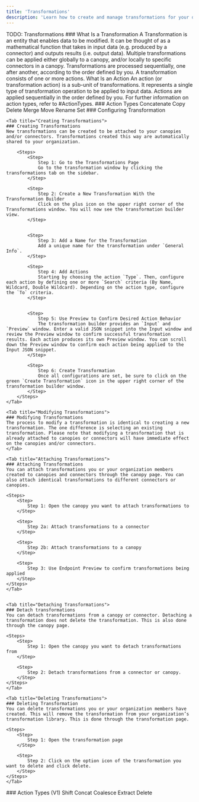 ```yaml
---
title: 'Transformations'
description: 'Learn how to create and manage transformations for your data'
---
```


<Info>
    TODO: Transformations
</Info>

<Tabs>
<Tab title="What Is a Transformation">
### What Is a Transformation
    A Transformation is an entity that enables data to be modified. It can be thought of as a mathematical function that takes in input data (e.g. produced by a connector) and outputs results (i.e. output data). Multiple transformations can be applied either globally to a canopy, and/or locally to specific connectors in a canopy. Transformations are processed sequentially, one after another, according to the order defined by you. A transformation consists of one or more actions.
    What Is an Action
    An action (or transformation action) is a sub-unit of transformations. It represents a single type of transformation operation to be applied to input data. Actions are applied sequentially in the order defined by you. For further information on action types, refer to #ActionTypes.
</Tab>

<Tab title="Action Types (V0)">
### Action Types
    Concatenate
    Copy
    Delete
    Merge
    Move
    Rename
    Set
</Tab>

<Tab title="Configuring Transformations">
### Configuring Transformation

    <Tab title="Creating Transformations">
    ### Creating Transformations
    New transformations can be created to be attached to your canopies and/or connectors. Transformations created this way are automatically shared to your organization.

        <Steps>
            <Step>
                Step 1: Go to the Transformations Page
                Go to the transformation window by clicking the transformations tab on the sidebar.
            </Step>

            <Step>
                Step 2: Create a New Transformation With the Transformation Builder
                Click on the plus icon on the upper right corner of the Transformations window. You will now see the transformation builder view.
            </Step>


            <Step>
                Step 3: Add a Name for the Transformation
                Add a unique name for the transformation under `General Info`.
            </Step>

            <Step>
                Step 4: Add Actions
                Starting by choosing the action `Type`. Then, configure each action by defining one or more `Search` criteria (By Name, Wildcard, Double Wildcard). Depending on the action type, configure the `To` criteria.
            </Step>


            <Step>
                Step 5: Use Preview to Confirm Desired Action Behavior
                The transformation builder provides an `Input` and `Preview` window. Enter a valid JSON snippet into the Input window and review the Preview window to confirm successful transformation results. Each action produces its own Preview window. You can scroll down the Preview window to confirm each action being applied to the Input JSON snippet.
            </Step>

            <Step>
                Step 6: Create Transformation
                Once all configurations are set, be sure to click on the green `Create Transformation` icon in the upper right corner of the transformation builder window.
            </Step>
        </Steps>
    </Tab>
</Tab>

    <Tab title="Modifying Transformations">
    ### Modifying Transformations
    The process to modify a transformation is identical to creating a new transformation. The one difference is selecting an existing transformation. Please note that modifying a transformation that is already attached to canopies or connectors will have immediate effect on the canopies and/or connectors.
    </Tab>

    <Tab title="Attaching Transformations">
    ### Attaching Transformations
    You can attach transformations you or your organization members created to canopies and connectors through the canopy page. You can also attach identical transformations to different connectors or canopies.

    <Steps>
        <Step>
            Step 1: Open the canopy you want to attach transformations to
        </Step>

        <Step>
            Step 2a: Attach transformations to a connector
        </Step>

        <Step>
            Step 2b: Attach transformations to a canopy
        </Step>

        <Step>
            Step 3: Use Endpoint Preview to confirm transformations being applied
        </Step>
    </Steps>
    </Tab>


    <Tab title="Detaching Transformations">
    ### Detach transformations
    You can detach transformations from a canopy or connector. Detaching a transformation does not delete the transformation. This is also done through the canopy page.

    <Steps>
        <Step>
            Step 1: Open the canopy you want to detach transformations from
        </Step>

        <Step>
            Step 2: Detach transformations from a connector or canopy.
        </Step>
    </Steps>
    </Tab>

    <Tab title="Deleting Transformations">
    ### Deleting Transformation
    You can delete transformations you or your organization members have created. This will remove the transformation from your organization’s transformation library. This is done through the transformation page.

    <Steps>
        <Step>
            Step 1: Open the transformation page
        </Step>

        <Step>
            Step 2: Click on the option icon of the transformation you want to delete and click delete.
        </Step>
    </Steps>
    </Tab>


<Tab title="Action Types (V1)">
### Action Types (V1)
    Shift
    Concat
    Coalesce
    Extract
    Delete
</Tab>
</Tabs>
